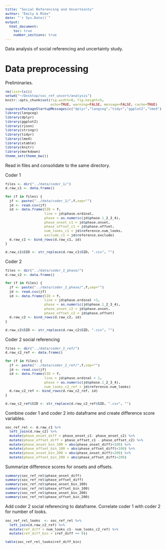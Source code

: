 ```yaml
---
title: "Social Referencing and Uncertainty"
author: "Emily & Mike"
date: "`r Sys.Date()`"
output: 
  html_document:
    toc: true
    number_sections: true
---
```


<style type="text/css">
body, td {
   font-size: 14px;
}
code {
  font-size: 11px;
}
pre {
  font-size: 11px;
}
</style>

Data analysis of social referencing and uncertainty study.

# Data preprocessing

Preliminaries.

```r
rm(list=ls())
setwd("~/Desktop/soc_ref_uncert/analysis")
knitr::opts_chunk$set(fig.width=8, fig.height=5, 
                      echo=TRUE, warning=FALSE, message=FALSE, cache=TRUE)
suppressPackageStartupMessages(c("dplyr","langcog","tidyr","ggplot2","lme4"))
library(langcog)
library(dplyr)
library(ggplot2)
library(rjson)
library(stringr)
library(tidyr)
library(lme4)
library(xtable)
library(knitr)
library(markdown)
theme_set(theme_bw())
```

Read in files and consolidate to the same directory. 

Coder 1

```r
files <- dir("../data/coder_1/")
d.raw_c1 <- data.frame()

for (f in files) {
  jf <- paste("../data/coder_1/",f,sep="")
  jd <- read.csv(jf)
  id <- data.frame(SID = f,
                   line = jd$phase.ordinal,
                   phase = as.numeric(jd$phase.1_2_3_4),
                   phase_onset_c1 = jd$phase.onset,
                   phase_offset_c1 = jd$phase.offset, 
                   num_looks_c1 = jd$reference.num_looks,
                   exclude_c1 = jd$reference.exclude)
  d.raw_c1 <- bind_rows(d.raw_c1, id)
}

d.raw_c1$SID <- str_replace(d.raw_c1$SID, ".csv", "")

```

Coder 2

```r
files <- dir("../data/coder_2_phase/")
d.raw_c2 <- data.frame()

for (f in files) {
  jf <- paste("../data/coder_2_phase/",f,sep="")
  jd <- read.csv(jf)
  id <- data.frame(SID = f,
                   line = jd$phase.ordinal +1,
                   phase = as.numeric(jd$phase.1_2_3_4),
                   phase_onset_c2 = jd$phase.onset,
                   phase_offset_c2 = jd$phase.offset) 
  d.raw_c2 <- bind_rows(d.raw_c2, id)
}

d.raw_c2$SID <- str_replace(d.raw_c2$SID, ".csv", "")

```

Coder 2 social referencing

```r
files <- dir("../data/coder_2_ref/")
d.raw_c2_ref <- data.frame()

for (f in files) {
  jf <- paste("../data/coder_2_ref/",f,sep="")
  jd <- read.csv(jf)
  id <- data.frame(SID = f,
                   line = jd$phase.ordinal + 1,
                   phase = as.numeric(jd$phase.1_2_3_4),
                   num_looks_c2_ref = jd$reference.num_looks)
  d.raw_c2_ref <- bind_rows(d.raw_c2_ref, id)
}

d.raw_c2_ref$SID <- str_replace(d.raw_c2_ref$SID, ".csv", "")
```

Combine coder 1 and coder 2 into dataframe and create difference score variables.  
```r
soc_ref_rel <- d.raw_c1 %>%
  left_join(d.raw_c2) %>%
  mutate(phase_onset_diff = phase_onset_c1- phase_onset_c2) %>%
  mutate(phase_offset_diff = phase_offset_c1 - phase_offset_c2) %>%
  mutate(phase_onset_bin_100 = abs(phase_onset_diff)<100) %>%
  mutate(phase_offset_bin_100 = abs(phase_offset_diff)<100) %>%
  mutate(phase_onset_bin_200 = abs(phase_onset_diff)<200) %>%
  mutate(phase_offset_bin_200 = abs(phase_offset_diff)<200)
```

Summarize difference scores for onsets and offsets. 
```r
summary(soc_ref_rel$phase_onset_diff)
summary(soc_ref_rel$phase_offset_diff)
summary(soc_ref_rel$phase_onset_bin_100)
summary(soc_ref_rel$phase_offset_bin_100)
summary(soc_ref_rel$phase_onset_bin_200)
summary(soc_ref_rel$phase_offset_bin_200)
```

Add coder 2 social referencing to dataframe. Correlate coder 1 with coder 2 for number of looks.

```r
soc_ref_rel_looks  <- soc_ref_rel %>%
  left_join(d.raw_c2_ref) %>%
  mutate(ref_diff = num_looks_c1- num_looks_c2_ref) %>%
  mutate(ref_diff_bin = (ref_diff == 0))

table(soc_ref_rel_looks$ref_diff_bin)
  
```